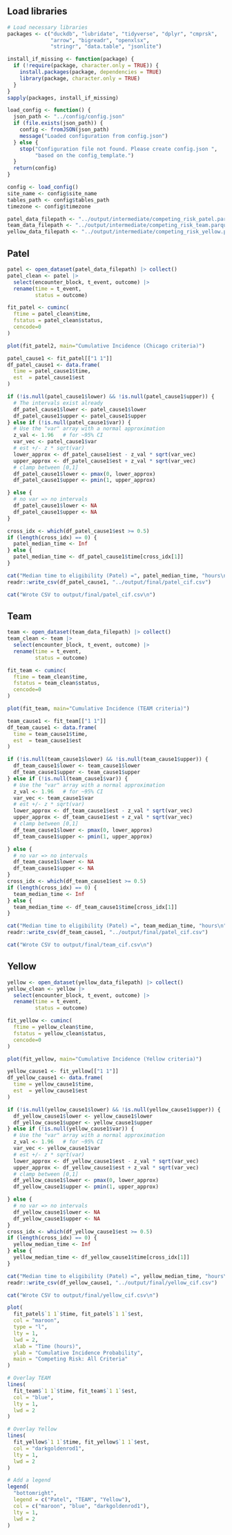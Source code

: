 ## Load libraries

```r
# Load necessary libraries
packages <- c("duckdb", "lubridate", "tidyverse", "dplyr", "cmprsk", 
              "arrow", "bigreadr", "openxlsx",
              "stringr", "data.table", "jsonlite")

install_if_missing <- function(package) {
  if (!require(package, character.only = TRUE)) {
    install.packages(package, dependencies = TRUE)
    library(package, character.only = TRUE)
  }
}
sapply(packages, install_if_missing)
```

```r
load_config <- function() {
  json_path <- "../config/config.json"
  if (file.exists(json_path)) {
    config <- fromJSON(json_path)
    message("Loaded configuration from config.json")
  } else {
    stop("Configuration file not found. Please create config.json ",
         "based on the config_template.")
  }
  return(config)
}
```

```r
config <- load_config()
site_name <- config$site_name
tables_path <- config$tables_path
timezone <- config$timezone
```


```r
patel_data_filepath <- "../output/intermediate/competing_risk_patel.parquet"
team_data_filepath <- "../output/intermediate/competing_risk_team.parquet"
yellow_data_filepath <- "../output/intermediate/competing_risk_yellow.parquet"
```


## Patel
```r
patel <- open_dataset(patel_data_filepath) |> collect()
patel_clean <- patel |> 
  select(encounter_block, t_event, outcome) |> 
  rename(time = t_event,
         status = outcome)

fit_patel <- cuminc(
  ftime = patel_clean$time,
  fstatus = patel_clean$status,
  cencode=0
)

plot(fit_patel2, main="Cumulative Incidence (Chicago criteria)")
```
```r
patel_cause1 <- fit_patel[["1 1"]]
df_patel_cause1 <- data.frame(
  time = patel_cause1$time,
  est  = patel_cause1$est
)

if (!is.null(patel_cause1$lower) && !is.null(patel_cause1$upper)) {
  # The intervals exist already
  df_patel_cause1$lower <- patel_cause1$lower
  df_patel_cause1$upper <- patel_cause1$upper
} else if (!is.null(patel_cause1$var)) {
  # Use the "var" array with a normal approximation
  z_val <- 1.96   # for ~95% CI
  var_vec <- patel_cause1$var
  # est +/- z * sqrt(var)
  lower_approx <- df_patel_cause1$est - z_val * sqrt(var_vec)
  upper_approx <- df_patel_cause1$est + z_val * sqrt(var_vec)
  # clamp between [0,1]
  df_patel_cause1$lower <- pmax(0, lower_approx)
  df_patel_cause1$upper <- pmin(1, upper_approx)

} else {
  # no var => no intervals
  df_patel_cause1$lower <- NA
  df_patel_cause1$upper <- NA
}

cross_idx <- which(df_patel_cause1$est >= 0.5)
if (length(cross_idx) == 0) {
  patel_median_time <- Inf
} else {
  patel_median_time <- df_patel_cause1$time[cross_idx[1]]
}

cat("Median time to eligibility (Patel) =", patel_median_time, "hours\n")
readr::write_csv(df_patel_cause1, "../output/final/patel_cif.csv")

cat("Wrote CSV to output/final/patel_cif.csv\n")
```

## Team
```r
team <- open_dataset(team_data_filepath) |> collect()
team_clean <- team |> 
  select(encounter_block, t_event, outcome) |> 
  rename(time = t_event,
         status = outcome)

fit_team <- cuminc(
  ftime = team_clean$time,
  fstatus = team_clean$status,
  cencode=0
)

plot(fit_team, main="Cumulative Incidence (TEAM criteria)")
```

```r
team_cause1 <- fit_team[["1 1"]]
df_team_cause1 <- data.frame(
  time = team_cause1$time,
  est  = team_cause1$est
)

if (!is.null(team_cause1$lower) && !is.null(team_cause1$upper)) {
  df_team_cause1$lower <- team_cause1$lower
  df_team_cause1$upper <- team_cause1$upper
} else if (!is.null(team_cause1$var)) {
  # Use the "var" array with a normal approximation
  z_val <- 1.96   # for ~95% CI
  var_vec <- team_cause1$var
  # est +/- z * sqrt(var)
  lower_approx <- df_team_cause1$est - z_val * sqrt(var_vec)
  upper_approx <- df_team_cause1$est + z_val * sqrt(var_vec)
  # clamp between [0,1]
  df_team_cause1$lower <- pmax(0, lower_approx)
  df_team_cause1$upper <- pmin(1, upper_approx)

} else {
  # no var => no intervals
  df_team_cause1$lower <- NA
  df_team_cause1$upper <- NA
}
cross_idx <- which(df_team_cause1$est >= 0.5)
if (length(cross_idx) == 0) {
  team_median_time <- Inf
} else {
  team_median_time <- df_team_cause1$time[cross_idx[1]]
}

cat("Median time to eligibility (Patel) =", team_median_time, "hours\n")
readr::write_csv(df_team_cause1, "../output/final/patel_cif.csv")

cat("Wrote CSV to output/final/team_cif.csv\n")
```

## Yellow
```r
yellow <- open_dataset(yellow_data_filepath) |> collect()
yellow_clean <- yellow |> 
  select(encounter_block, t_event, outcome) |> 
  rename(time = t_event,
         status = outcome)

fit_yellow <- cuminc(
  ftime = yellow_clean$time,
  fstatus = yellow_clean$status,
  cencode=0
)

plot(fit_yellow, main="Cumulative Incidence (Yellow criteria)")
```

```r
yellow_cause1 <- fit_yellow[["1 1"]]
df_yellow_cause1 <- data.frame(
  time = yellow_cause1$time,
  est  = yellow_cause1$est
)

if (!is.null(yellow_cause1$lower) && !is.null(yellow_cause1$upper)) {
  df_yellow_cause1$lower <- yellow_cause1$lower
  df_yellow_cause1$upper <- yellow_cause1$upper
} else if (!is.null(yellow_cause1$var)) {
  # Use the "var" array with a normal approximation
  z_val <- 1.96   # for ~95% CI
  var_vec <- yellow_cause1$var
  # est +/- z * sqrt(var)
  lower_approx <- df_yellow_cause1$est - z_val * sqrt(var_vec)
  upper_approx <- df_yellow_cause1$est + z_val * sqrt(var_vec)
  # clamp between [0,1]
  df_yellow_cause1$lower <- pmax(0, lower_approx)
  df_yellow_cause1$upper <- pmin(1, upper_approx)

} else {
  # no var => no intervals
  df_yellow_cause1$lower <- NA
  df_yellow_cause1$upper <- NA
}
cross_idx <- which(df_yellow_cause1$est >= 0.5)
if (length(cross_idx) == 0) {
  yellow_median_time <- Inf
} else {
  yellow_median_time <- df_yellow_cause1$time[cross_idx[1]]
}

cat("Median time to eligibility (Patel) =", yellow_median_time, "hours\n")
readr::write_csv(df_yellow_cause1, "../output/final/yellow_cif.csv")

cat("Wrote CSV to output/final/yellow_cif.csv\n")
```


```r
plot(
  fit_patel$`1 1`$time, fit_patel$`1 1`$est, 
  col = "maroon",
  type = "l",
  lty = 1,
  lwd = 2,
  xlab = "Time (hours)",
  ylab = "Cumulative Incidence Probability",
  main = "Competing Risk: All Criteria"
)

# Overlay TEAM
lines(
  fit_team$`1 1`$time, fit_team$`1 1`$est,
  col = "blue",
  lty = 1,
  lwd = 2
)

# Overlay Yellow
lines(
  fit_yellow$`1 1`$time, fit_yellow$`1 1`$est,
  col = "darkgoldenrod1",
  lty = 1,
  lwd = 2
)

# Add a legend
legend(
  "bottomright",
  legend = c("Patel", "TEAM", "Yellow"),
  col = c("maroon", "blue", "darkgoldenrod1"),
  lty = 1,
  lwd = 2
)


```

 
